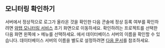 ## 모니터링 확인하기

서버에서 정상적으로 로그가 올라온 것을 확인한 다음 콘솔에 정상 등록 여부를 확인하려면 [와탭 모니터링 서비스](https://service.whatap.io) 초기 화면으로 이동하세요. 확인하려는 프로젝트를 선택한 다음 화면 왼쪽에 <Cmdname sid="side_management" className="uitext" /> &gt; <Cmdname sid="side_dbAgents" className="uitext" /> 메뉴를 선택하세요. <Cmdname sid="side_dbAgents" className="uitext" />에서 데이터베이스 서버의 이름을 확인할 수 있습니다. 데이터베이스 서버의 이름을 별도로 설정하려면 [다음 문서](agent-dbx-settings#naming)를 참조하세요.

<ImgLang img='db-check-monitoring-agent-lists.png' desc='' />